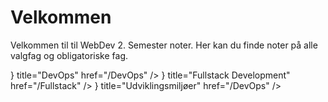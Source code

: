 
# Velkommen

Velkommen til til WebDev 2. Semester noter. Her kan du finde noter på alle valgfag og obligatoriske fag.

<Cards >
  <Card icon={<DevOpsIcon fill="light"/>} title="DevOps" href="/DevOps" />
  <Card icon={<FullstackIcon fill="light"/>} title="Fullstack Development" href="/Fullstack" />
  <Card icon={<CLIicon fill="light"/>} title="Udviklingsmiljøer" href="/DevOps" />

</Cards>
